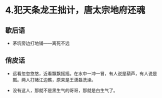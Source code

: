 # 4.犯天条龙王拙计，唐太宗地府还魂

## 歇后语

- 茅坑旁边打地铺——离死不远

## 俏皮话

- 远看忽忽悠悠，近看飘飘摇摇。在水中一冲一冒，有人说是葫芦，有人说是瓢。两人打赌江边瞧，原来是王潇磊洗澡。

- 没有这人，那就不是黑生气的哥哥，那就是白生气了。
